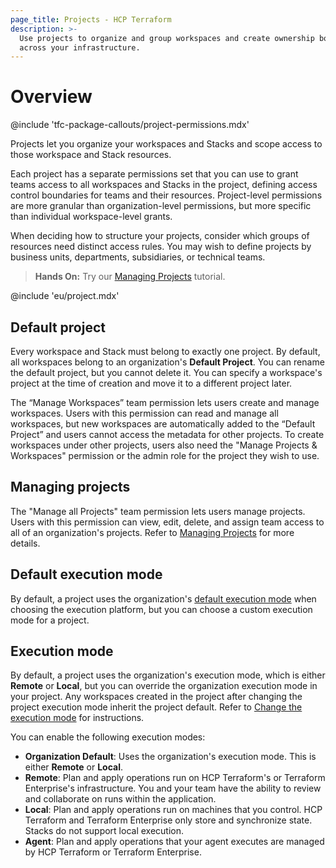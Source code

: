 ```yaml
---
page_title: Projects - HCP Terraform
description: >-
  Use projects to organize and group workspaces and create ownership boundaries
  across your infrastructure.
---
```


# Overview

<!-- BEGIN: TFC:only name:pnp-callout -->
@include 'tfc-package-callouts/project-permissions.mdx'
<!-- END: TFC:only name:pnp-callout -->

Projects let you organize your workspaces<!-- BEGIN: TFC:only name:stacks-tfe --> and Stacks <!-- END: TFC:only name:stacks-tfe -->and scope access to those workspace<!-- BEGIN: TFC:only name:stacks-tfe --> and Stack <!-- END: TFC:only name:stacks-tfe -->resources.

Each project has a separate permissions set that you can use to grant
teams access to all workspaces <!-- BEGIN: TFC:only name:stacks-tfe --> and Stacks <!-- END: TFC:only name:stacks-tfe -->in the project, defining access control boundaries for teams and their resources. Project-level permissions are more granular than organization-level permissions, but more specific than individual workspace-level grants.

When deciding how to structure your projects, consider which groups of resources
need distinct access rules. You may wish to define projects by business units,
departments, subsidiaries, or technical teams.

> **Hands On:**  Try our [Managing
  Projects](/terraform/tutorials/cloud/projects)
  tutorial.

<!-- BEGIN: TFC:only name:hcp-eu -->

<Note>

@include 'eu/project.mdx'

</Note>

<!-- END: TFC:only name:hcp-eu -->


## Default project

Every workspace<!-- BEGIN: TFC:only name:stacks-tfe --> and Stack <!-- END: TFC:only name:stacks-tfe -->must belong to exactly one project. By default, all workspaces
belong to an organization's **Default Project**. You can rename the default
project, but you cannot delete it. You can specify a workspace's project at the
time of creation and move it to a different project later.

The “Manage Workspaces” team permission lets users create and manage workspaces.
Users with this permission can read and manage all workspaces, but new
workspaces are automatically added to the “Default Project” and users cannot
access the metadata for other projects. To create workspaces under other
projects, users also need the "Manage Projects & Workspaces" permission or the
admin role for the project they wish to use.

## Managing projects

The "Manage all Projects" team permission lets users manage projects. Users with
this permission can view, edit, delete, and assign team access to all of an
organization's projects. Refer to [Managing
Projects](/terraform/cloud-docs/projects/manage) for more details.

## Default execution mode

By default, a project uses the organization's [default execution mode](/terraform/cloud-docs/users-teams-organizations/organizations#organization-settings) when choosing the execution platform, but you can choose a custom execution mode for a project.


## Execution mode

By default, a project uses the organization's execution mode, which is either **Remote** or **Local**, but you can override the organization execution mode in your project. Any workspaces created in the project after changing the project execution mode inherit the project default. Refer to [Change the execution mode](/terraform/cloud-docs/projects/manage#change-the-execution-mode) for instructions.

You can enable the following execution modes:

- **Organization Default**: Uses the organization's execution mode. This is either **Remote** or **Local**.
- **Remote**: Plan and apply operations run on HCP Terraform's or Terraform Enterprise's infrastructure. You and your team have the ability to review and collaborate on runs within the application.
- **Local**: Plan and apply operations run on machines that you control. HCP Terraform and Terraform Enterprise only store and synchronize state. <!-- BEGIN: TFC:only name:stacks-tfe -->Stacks do not support local execution.<!-- END: TFC:only name:stacks-tfe -->
- **Agent**: Plan and apply operations that your agent executes are managed by HCP Terraform or Terraform Enterprise.

